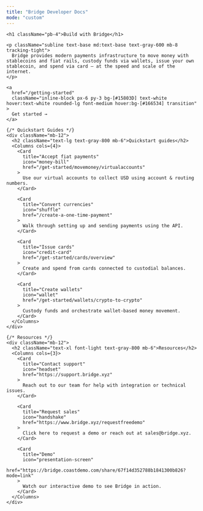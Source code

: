 ```yaml
---
title: "Bridge Developer Docs"
mode: "custom"
---
```


<div className="bg-gradient-to-b from-[#d4f2ef] via-[#f7fafc] to-white text-center text-gray-900">
  <div className="hero max-w-4xl mx-auto px-6 pt-20 pb-4">

    <h1 className="pb-4">Build with Bridge</h1>

    <p className="subline text-base md:text-base text-gray-600 mb-8 tracking-tight">
      Bridge provides modern payments infrastructure to move money with stablecoins and fiat rails, custody funds via wallets, issue your own stablecoin, and spend via card — at the speed and scale of the internet.
    </p>

    <a
      href="/getting-started"
      className="inline-block px-6 py-3 bg-[#15803D] text-white hover:text-white rounded-lg font-medium hover:bg-[#166534] transition"
    >
      Get started →
    </a>
  </div>
</div>

<div className="bg-white pt-12 pb-16">
  <div className="max-w-6xl mx-auto px-6">

    {/* Quickstart Guides */}
    <div className="mb-12">
      <h2 className="text-lg text-gray-800 mb-6">Quickstart guides</h2>
      <Columns cols={4}>
        <Card
          title="Accept fiat payments"
          icon="money-bill"
          href="/get-started/movemoney/virtualaccounts"
        >
          Use our virtual accounts to collect USD using account & routing numbers.
        </Card>

        <Card
          title="Convert currencies"
          icon="shuffle"
          href="/create-a-one-time-payment"
        >
          Walk through setting up and sending payments using the API.
        </Card>

        <Card
          title="Issue cards"
          icon="credit-card"
          href="/get-started/cards/overview"
        >
          Create and spend from cards connected to custodial balances.
        </Card>

        <Card
          title="Create wallets"
          icon="wallet"
          href="/get-started/wallets/crypto-to-crypto"
        >
          Custody funds and orchestrate wallet-based money movement.
        </Card>
      </Columns>
    </div>

    {/* Resources */}
    <div className="mb-12">
      <h2 className="text-xl font-light text-gray-800 mb-6">Resources</h2>
      <Columns cols={3}>
        <Card
          title="Contact support"
          icon="headset"
          href="https://support.bridge.xyz"
        >
          Reach out to our team for help with integration or technical issues.
        </Card>

        <Card
          title="Request sales"
          icon="handshake"
          href="https://www.bridge.xyz/requestfreedemo"
        >
          Click here to request a demo or reach out at sales@bridge.xyz.
        </Card>

        <Card
          title="Demo"
          icon="presentation-screen"
          href="https://bridge.coastdemo.com/share/67f14d352788b1841300b826?mode=link"
        >
          Watch our interactive demo to see Bridge in action.
        </Card>
      </Columns>
    </div>

  </div>
</div>
